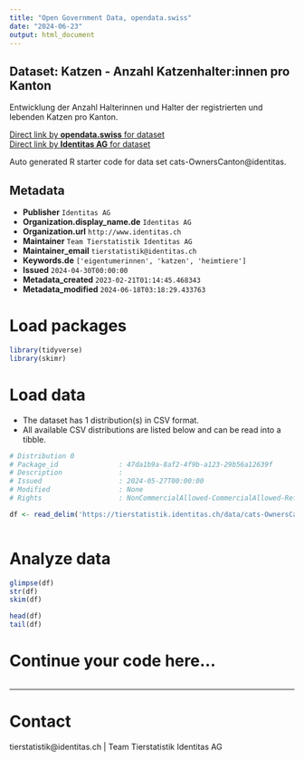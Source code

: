 ```yaml
---
title: "Open Government Data, opendata.swiss"
date: "2024-06-23"
output: html_document
---
```


## Dataset: Katzen - Anzahl Katzenhalter:innen pro Kanton

Entwicklung der Anzahl Halterinnen und Halter der registrierten und lebenden Katzen pro Kanton.

[Direct link by **opendata.swiss** for dataset](https://opendata.swiss/de/dataset/katzen-anzahl-katzenhalter-innen-pro-kanton)<br>
[Direct link by **Identitas AG** for dataset](https://tierstatistik.identitas.ch/)

Auto generated R starter code for data set cats-OwnersCanton@identitas.

## Metadata

- **Publisher** `Identitas AG`
- **Organization.display_name.de** `Identitas AG`
- **Organization.url** `http://www.identitas.ch`
- **Maintainer** `Team Tierstatistik Identitas AG`
- **Maintainer_email** `tierstatistik@identitas.ch`
- **Keywords.de** `['eigentumerinnen', 'katzen', 'heimtiere']`
- **Issued** `2024-04-30T00:00:00`
- **Metadata_created** `2023-02-21T01:14:45.468343`
- **Metadata_modified** `2024-06-18T03:18:29.433763`


# Load packages

```r

library(tidyverse)
library(skimr)

```

# Load data

-   The dataset has 1 distribution(s) in CSV format.
-   All available CSV distributions are listed below and can be read into a tibble.

```r

# Distribution 0
# Package_id               : 47da1b9a-8af2-4f9b-a123-29b56a12639f
# Description              : 
# Issued                   : 2024-05-27T00:00:00
# Modified                 : None
# Rights                   : NonCommercialAllowed-CommercialAllowed-ReferenceRequired

df <- read_delim('https://tierstatistik.identitas.ch/data/cats-OwnersCanton.csv')



```

# Analyze data

```r

glimpse(df)
str(df)
skim(df)

head(df)
tail(df)

```

# Continue your code here...

```r

```

------------------------------------------------------------------------

# Contact

tierstatistik@identitas.ch | Team Tierstatistik Identitas AG
